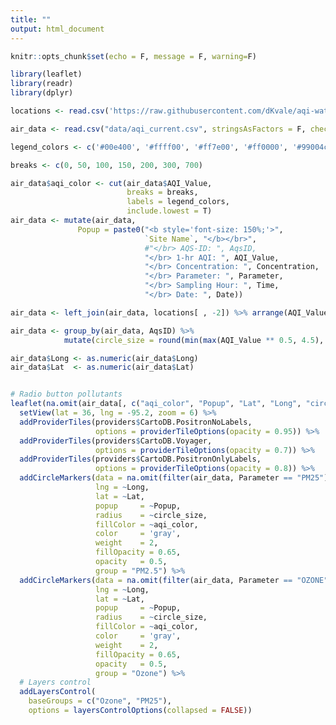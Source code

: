 ```yaml
---
title: ""
output: html_document
---
```


<style>

body {
  width: 100%;
}

.container {
  width: 100%;
  max-width: 100%;
  padding: 0;
}

.main-container {
  width: 100%;
  max-width: 100%;
  padding: 0;
}
</style>


```r
knitr::opts_chunk$set(echo = F, message = F, warning=F)
```

```r
library(leaflet)
library(readr)
library(dplyr)

locations <- read.csv('https://raw.githubusercontent.com/dKvale/aqi-watch/master/data-raw/locations.csv', stringsAsFactors = F, check.names=F, colClasses = 'character')

air_data <- read.csv("data/aqi_current.csv", stringsAsFactors = F, check.names = F)

legend_colors <- c('#00e400', '#ffff00', '#ff7e00', '#ff0000', '#99004c', '#7e0023')

breaks <- c(0, 50, 100, 150, 200, 300, 700)

air_data$aqi_color <- cut(air_data$AQI_Value,
                          breaks = breaks,
                          labels = legend_colors,
                          include.lowest = T)
air_data <- mutate(air_data,
               Popup = paste0("<b style='font-size: 150%;'>",
                              `Site Name`, "</b></br>",
                              #"</br> AQS-ID: ", AqsID,
                              "</br> 1-hr AQI: ", AQI_Value,
                              "</br> Concentration: ", Concentration,
                              "</br> Parameter: ", Parameter,
                              "</br> Sampling Hour: ", Time,
                              "</br> Date: ", Date))

air_data <- left_join(air_data, locations[ , -2]) %>% arrange(AQI_Value)

air_data <- group_by(air_data, AqsID) %>%
            mutate(circle_size = round(min(max(AQI_Value ** 0.5, 4.5), 12, na.rm = T), 1))

air_data$Long <- as.numeric(air_data$Long)
air_data$Lat  <- as.numeric(air_data$Lat)


# Radio button pollutants
leaflet(na.omit(air_data[, c("aqi_color", "Popup", "Lat", "Long", "circle_size")]), width = "100%", height = "2000") %>%
  setView(lat = 36, lng = -95.2, zoom = 6) %>%
  addProviderTiles(providers$CartoDB.PositronNoLabels,
                   options = providerTileOptions(opacity = 0.95)) %>%
  addProviderTiles(providers$CartoDB.Voyager,
                   options = providerTileOptions(opacity = 0.7)) %>%
  addProviderTiles(providers$CartoDB.PositronOnlyLabels,
                   options = providerTileOptions(opacity = 0.8)) %>%
  addCircleMarkers(data = na.omit(filter(air_data, Parameter == "PM25")),
                   lng = ~Long, 
                   lat = ~Lat,
                   popup     = ~Popup,
                   radius    = ~circle_size,
                   fillColor = ~aqi_color,
                   color     = 'gray',
                   weight    = 2,
                   fillOpacity = 0.65,
                   opacity   = 0.5,
                   group = "PM2.5") %>%
  addCircleMarkers(data = na.omit(filter(air_data, Parameter == "OZONE")),
                   lng = ~Long, 
                   lat = ~Lat,
                   popup     = ~Popup,
                   radius    = ~circle_size,
                   fillColor = ~aqi_color,
                   color     = 'gray',
                   weight    = 2,
                   fillOpacity = 0.65,
                   opacity   = 0.5,
                   group = "Ozone") %>%
  # Layers control
  addLayersControl(
    baseGroups = c("Ozone", "PM25"),
    options = layersControlOptions(collapsed = FALSE))
```
